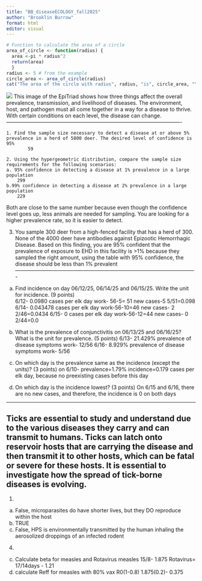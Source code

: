 ```yaml
---
title: "BB_diseaseECOLOGY_fall2025"
author: "Brooklin Burrow"
format: html
editor: visual
---
```


```r
# Function to calculate the area of a circle 
area_of_circle <- function(radius) {
  area <-pi * radius^2 
  return(area)
  }
radius <- 5 # from the example 
circle_area <- area_of_circle(radius)
cat("The area of the circle with radius", radius, "is", circle_area, "\n")
```

![](EpiTriad.png)
This image of the EpiTriad shows how three things affect the overall prevalence, transmission, and livelihood of diseases. The environment, host, and pathogen must all come together in a way for a disease to thrive. With certain conditions on each level, the disease can change. 
----------------------------------------------------------------------------------------------------
  	
	1. Find the sample size necessary to detect a disease at or above 5% prevalence in a herd of 5000 deer. The desired level of confidence is 95%
			59
	
	2. Using the hypergeometric distribution, compare the sample size requirements for the following scenarios:
	a. 95% confidence in detecting a disease at 1% prevalence in a large population
		299
	b.99% confidence in detecting a disease at 2% prevalence in a large population 
		229
Both are close to the same number because even though the confidence level goes up, less animals are needed for sampling. You are looking for a higher prevalence rate, so it is easier to detect.

3. You sample 300 deer from a high-fenced facility that has a herd of 300. None of the 4000 deer have antibodies against Epizootic Hemorrhagic Disease. Based on this finding, you are 95% confident that the prevalence of exposure to EHD in this facility is	
>1% because they sampled the right amount, using the table with 95% confidence, the disease should be less than 1% prevalent
-------------------------------------------------------------------------------------------------------
a) Find incidence on day 06/12/25, 06/14/25 and 06/15/25. Write the unit for incidence.
(9 points)   
	6/12-  0.0980 cases per elk day
					work- 56-5= 51 new cases-5      5/51=0.098
	6/14- 0.043478 cases per elk day 
					work-56-10=46  new cases- 2     2/46=0.0434
	6/15-  0 cases per elk day 
					work-56-12=44   new cases- 0     2/44=0.0

b) What is the prevalence of conjunctivitis on 06/13/25 and 06/16/25? What is the unit
for prevalence. (5 points)
	6/13- 21.429% prevalence of disease symptoms 
				work- 12/56
	6/16- 8.929% prevalence of disease symptoms 
				work- 5/56
	

c) On which day is the prevalence same as the incidence (except the units)? (3 points)
		on 6/10- prevalence=1.79% incidence=0.179 cases per elk day, because no preexisting cases 																				before this day

d) On which day is the incidence lowest? (3 points)
		On 6/15 and 6/16, there are no new cases, and therefore, the incidence is 0 on both days

---------------------------------------------------------------------------------------------------------------------------------------

Ticks are essential to study and understand due to the various diseases they carry and can transmit to humans. Ticks can latch onto reservoir hosts that are carrying the disease and then transmit it to other hosts, which can be fatal or severe for these hosts. It is essential to investigate how the spread of tick-borne diseases is evolving.
----------------------------------------------------------------------------------------------------------------------------------------

1. 
a. False, microparasites do have shorter lives, but they DO reproduce within the host 
d. TRUE
f. False, HPS is environmentally transmitted by the human inhaling the aerosolized droppings of an infected rodent 

4. 
c. Calculate beta for measles and Rotavirus
	measles 15/8- 1.875    Rotavirus= 17/14days - 1.21
d. calculate Reff for measles with 80% vax 
			R0(1-0.8)
			1.875(0.2)- 0.375
	
